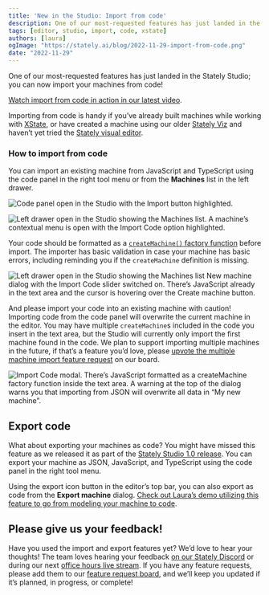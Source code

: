 ```yaml
---
title: 'New in the Studio: Import from code'
description: One of our most-requested features has just landed in the Stately Studio; you can now import from code!
tags: [editor, studio, import, code, xstate]
authors: [laura]
ogImage: "https://stately.ai/blog/2022-11-29-import-from-code.png"
date: "2022-11-29"
---
```


One of our most-requested features has just landed in the Stately Studio; you can now import your machines from code! 

[Watch import from code in action in our latest video](https://www.youtube.com/watch?v=DAoIFaugDLo).

Importing from code is handy if you’ve already built machines while working with [XState](https://xstate.js.org/docs), or have created a machine using our older [Stately Viz](https://stately.ai/viz) and haven’t yet tried the [Stately visual editor](https://stately.ai/editor).

### How to import from code

You can import an existing machine from JavaScript and TypeScript using the code panel in the right tool menu or from the **Machines** list in the left drawer.

![Code panel open in the Studio with the Import button highlighted.](2022-11-29-import-from-code-right-panel.png)

![Left drawer open in the Studio showing the Machines list. A machine’s contextual menu is open with the Import Code option highlighted.](2022-11-29-import-from-code-left-drawer.png)

Your code should be formatted as a [`createMachine()` factory function](https://xstate.js.org/docs/guides/machines.html) before import. The importer has basic validation in case your machine has basic errors, including reminding you if the `createMachine` definition is missing.

![Left drawer open in the Studio showing the Machines list New machine dialog with the Import Code slider switched on. There’s JavaScript already in the text area and the cursor is hovering over the Create machine button.](2022-11-29-import-from-code-create-machine.png)

And please import your code into an existing machine with caution! Importing code from the code panel will overwrite the current machine in the editor. You may have multiple `createMachine`s included in the code you insert in the text area, but the Studio will currently only import the first machine found in the code. We plan to support importing multiple machines in the future, if that’s a feature you’d love, please [upvote the multiple machine import feature request](https://statelyai.canny.io/editor/p/import-multiple-machines-from-one-code-import) on our board.

![Import Code modal. There’s JavaScript formatted as a createMachine factory function inside the text area. A warning at the top of the dialog warns you that importing from JSON will overwrite all data in “My new machine”.](2022-11-29-import-from-code-importer.png)

## Export code

What about exporting your machines as code? You might have missed this feature as we released it as part of the [Stately Studio 1.0 release](https://stately.ai/blog/introducing-stately-studio-10#more-export-options). You can export your machine as JSON, JavaScript, and TypeScript using the code panel in the right tool menu. 

Using the export icon button in the editor’s top bar, you can also export as code from the **Export machine** dialog. [Check out Laura’s demo utilizing this feature to go from modeling your machine to code](https://www.youtube.com/watch?v=NVQai9SBpiU).

## Please give us your feedback!

Have you used the import and export features yet? We’d love to hear your thoughts! The team loves hearing your feedback [on our Stately Discord](https://discord.gg/xstate) or during our next [office hours live stream](https://youtube.com/statelyai). If you have any feature requests, please add them to our [feature request board](https://statelyai.canny.io), and we’ll keep you updated if it’s planned, in progress, or complete!